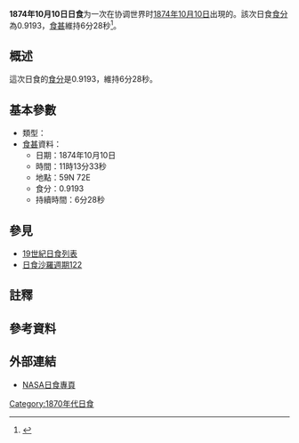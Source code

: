 {{Infobox Solar eclipse
| Year        = 1874
| Month       = 10
| Day         = 10
| Type        = 
| Image       = SE1874Oct10An.gif
| Image size  = 200px
| Image intro = 1874年10月10日路徑圖
  <!--   日食資料   -->
| Gamma       = 0.9889
| Mag         = 0.9193
| Saros       = [[日食沙羅週期122|122]]
| Saros total = 
| Saros seq   = 
  <!--     食甚     -->
| Duration    = 6分28秒
| Location    = 
| Coords      = 
| Width       = -公里
  <!--   開始時間   -->
| Partial     = 
| Start type  = 
| Centre      = 
| Greatest    = 11:13:33
  <!--     倒數     -->
| hour        = 11
| minute      = 13
| second      = 33
| Duration_s  = 
}}
'''1874年10月10日日食'''为一次在协调世界时[[1874年|1874年]][[10月10日|10月10日]]出現的。該次日食[[食分|食分]]為0.9193，[[食甚|食甚]]維持6分28秒<ref name="nasa_catalog_list">{{cite web |url=http://eclipse.gsfc.nasa.gov/SEcat5/SE1801-1900.html |title=Catalog of Solar Eclipses: 1801 to 1900 |language=en |publisher=[[NASA|NASA]] |accessdate=2009-07-26 |archiveurl=https://web.archive.org/web/20150112204733/http://eclipse.gsfc.nasa.gov/SEcat5/SE1801-1900.html |archivedate=2015-01-12 |deadurl=no }}</ref>。

== 概述 ==
這次日食的[[食分|食分]]是0.9193，維持6分28秒。

== 基本參數 ==
{{NoteUTC}}
* 類型：
*[[食甚|食甚]]資料：
** 日期：1874年10月10日
** 時間：11時13分33秒 
** 地點：59N 72E
** 食分：0.9193
** 持續時間：6分28秒

== 參見 ==
{{日食主題}}
* [[19世紀日食列表|19世紀日食列表]]
* [[日食沙羅週期122|日食沙羅週期122]]

== 註釋 ==
{{NoteFoot}}

== 參考資料 ==
{{reflist}}

== 外部連結 ==
* [http://eclipse.gsfc.nasa.gov/solar.html NASA日食專頁]{{Wayback|url=http://eclipse.gsfc.nasa.gov/solar.html |date=20190108200537 }}{{en icon}}

{{日食}}

[[Category:1870年代日食|Category:1870年代日食]]


{{Eclipse-stub}}
